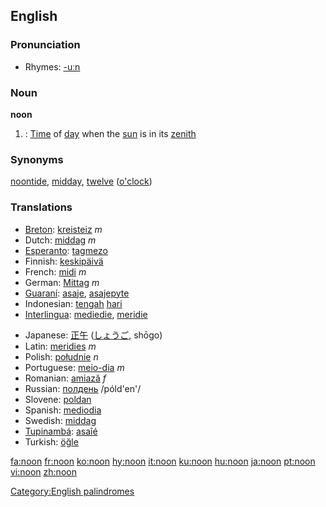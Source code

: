 ==English==
[[Category:English palindromes]]

===Pronunciation===
*Rhymes: [[Rhymes:English:-uːn|-uːn]]

===Noun===
'''noon'''

#{{time}}: [[Time]] of [[day]] when the [[sun]] is in its [[zenith]]

===Synonyms===
[[noontide]], [[midday]], [[twelve]] ([[o'clock]])

===Translations===
{{top}}
*[[Breton]]: [[kreisteiz]] ''m''
*Dutch: [[middag]] ''m''
*[[Esperanto]]: [[tagmezo]]
*Finnish: [[keskipäivä]]
*French: [[midi]] ''m''
*German: [[Mittag]] ''m''
*[[Guaraní]]: [[asaje]], [[asajepyte]]
*Indonesian: [[tengah]] [[hari]]
*[[Interlingua]]: [[mediedie]], [[meridie]]
{{mid}}
*Japanese: [[正午]] ([[しょうご]], shōgo)
*Latin: [[meridies]] ''m''
*Polish: [[południe]] ''n''
*Portuguese: [[meio-dia]] ''m''
*Romanian: [[amiază]] ''f''
*Russian: [[полдень]] /póld'en'/ {{m}}
*Slovene: [[poldan]] {{m}}
*Spanish: [[mediodia]]
*Swedish: [[middag]]
*[[Tupinambá]]: [[asaîé]]
*Turkish: [[öğle]]
{{bottom}}

[[fa:noon]]
[[fr:noon]]
[[ko:noon]]
[[hy:noon]]
[[it:noon]]
[[ku:noon]]
[[hu:noon]]
[[ja:noon]]
[[pt:noon]]
[[vi:noon]]
[[zh:noon]]